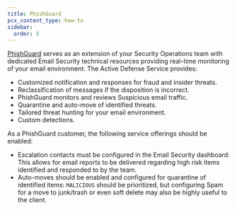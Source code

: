 ```yaml
---
title: PhishGuard
pcx_content_type: how-to
sidebar:
  order: 5
---
```


[PhishGuard](/cloudflare-one/email-security/phish-guard/) serves as an extension of your Security Operations team with dedicated Email Security technical resources providing real-time monitoring of your email environment. The Active Defense Service provides:

- Customized notification and responses for fraud and insider threats.
- Reclassification of messages if the disposition is incorrect.
- PhishGuard monitors and reviews Suspicious email traffic. 
- Quarantine and auto-move of identified threats.
- Tailored threat hunting for your email environment.
- Custom detections.

As a PhishGuard customer, the following service offerings should be enabled: 

- Escalation contacts must be configured in the Email Security dashboard: This allows for email reports to be delivered regarding high risk items identified and responded to by the team.
- Auto-moves should be enabled and configured for quarantine of identified items: `MALICIOUS` should be prioritized, but configuring Spam for a move to junk/trash or even soft delete may also be highly useful to the client.